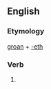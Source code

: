 ==English==

===Etymology===
[[groan]] + [[-eth]]

===Verb===
{{infl|en|verb form}}

# {{archaic third-person singular of|groan}}